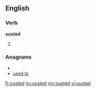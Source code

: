 ==English==

===Verb===
'''ousted'''

#{{past of|oust}}

===Anagrams===
* {{alphagram|deostu}}
* [[used to#English|used to]]

[[fr:ousted]]
[[hu:ousted]]
[[my:ousted]]
[[vi:ousted]]